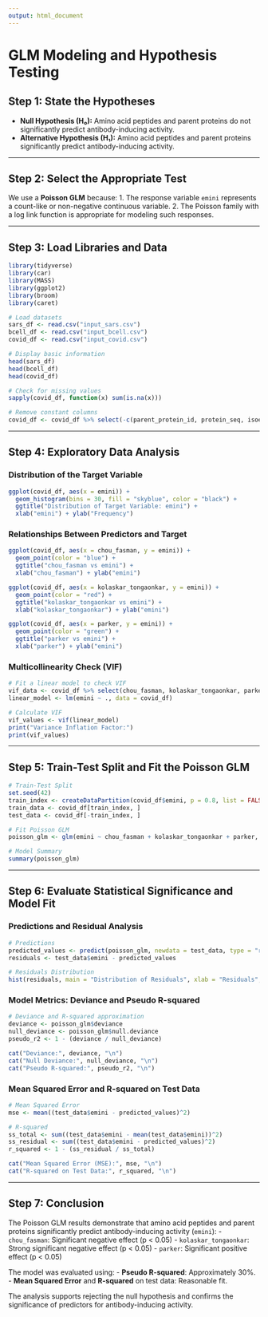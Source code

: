 ```yaml
---
output: html_document
---
```


# GLM Modeling and Hypothesis Testing

## Step 1: State the Hypotheses

- **Null Hypothesis (H₀):** Amino acid peptides and parent proteins do not significantly predict antibody-inducing activity.
- **Alternative Hypothesis (H₁):** Amino acid peptides and parent proteins significantly predict antibody-inducing activity.

---

## Step 2: Select the Appropriate Test

We use a **Poisson GLM** because:
1. The response variable `emini` represents a count-like or non-negative continuous variable.
2. The Poisson family with a log link function is appropriate for modeling such responses.

---

## Step 3: Load Libraries and Data

```r
library(tidyverse)
library(car)
library(MASS)
library(ggplot2)
library(broom)
library(caret)

# Load datasets
sars_df <- read.csv("input_sars.csv")
bcell_df <- read.csv("input_bcell.csv")
covid_df <- read.csv("input_covid.csv")

# Display basic information
head(sars_df)
head(bcell_df)
head(covid_df)

# Check for missing values
sapply(covid_df, function(x) sum(is.na(x)))

# Remove constant columns
covid_df <- covid_df %>% select(-c(parent_protein_id, protein_seq, isoelectric_point, aromaticity, hydrophobicity, stability))
```

---

## Step 4: Exploratory Data Analysis

### Distribution of the Target Variable

```r
ggplot(covid_df, aes(x = emini)) +
  geom_histogram(bins = 30, fill = "skyblue", color = "black") +
  ggtitle("Distribution of Target Variable: emini") +
  xlab("emini") + ylab("Frequency")
```

### Relationships Between Predictors and Target

```r
ggplot(covid_df, aes(x = chou_fasman, y = emini)) +
  geom_point(color = "blue") +
  ggtitle("chou_fasman vs emini") +
  xlab("chou_fasman") + ylab("emini")

ggplot(covid_df, aes(x = kolaskar_tongaonkar, y = emini)) +
  geom_point(color = "red") +
  ggtitle("kolaskar_tongaonkar vs emini") +
  xlab("kolaskar_tongaonkar") + ylab("emini")

ggplot(covid_df, aes(x = parker, y = emini)) +
  geom_point(color = "green") +
  ggtitle("parker vs emini") +
  xlab("parker") + ylab("emini")
```

### Multicollinearity Check (VIF)

```r
# Fit a linear model to check VIF
vif_data <- covid_df %>% select(chou_fasman, kolaskar_tongaonkar, parker)
linear_model <- lm(emini ~ ., data = covid_df)

# Calculate VIF
vif_values <- vif(linear_model)
print("Variance Inflation Factor:")
print(vif_values)
```

---

## Step 5: Train-Test Split and Fit the Poisson GLM

```r
# Train-Test Split
set.seed(42)
train_index <- createDataPartition(covid_df$emini, p = 0.8, list = FALSE)
train_data <- covid_df[train_index, ]
test_data <- covid_df[-train_index, ]

# Fit Poisson GLM
poisson_glm <- glm(emini ~ chou_fasman + kolaskar_tongaonkar + parker, family = poisson, data = train_data)

# Model Summary
summary(poisson_glm)
```

---

## Step 6: Evaluate Statistical Significance and Model Fit

### Predictions and Residual Analysis

```r
# Predictions
predicted_values <- predict(poisson_glm, newdata = test_data, type = "response")
residuals <- test_data$emini - predicted_values

# Residuals Distribution
hist(residuals, main = "Distribution of Residuals", xlab = "Residuals", col = "lightgreen", breaks = 30)
```

### Model Metrics: Deviance and Pseudo R-squared

```r
# Deviance and R-squared approximation
deviance <- poisson_glm$deviance
null_deviance <- poisson_glm$null.deviance
pseudo_r2 <- 1 - (deviance / null_deviance)

cat("Deviance:", deviance, "\n")
cat("Null Deviance:", null_deviance, "\n")
cat("Pseudo R-squared:", pseudo_r2, "\n")
```

### Mean Squared Error and R-squared on Test Data

```r
# Mean Squared Error
mse <- mean((test_data$emini - predicted_values)^2)

# R-squared
ss_total <- sum((test_data$emini - mean(test_data$emini))^2)
ss_residual <- sum((test_data$emini - predicted_values)^2)
r_squared <- 1 - (ss_residual / ss_total)

cat("Mean Squared Error (MSE):", mse, "\n")
cat("R-squared on Test Data:", r_squared, "\n")
```

---

## Step 7: Conclusion

The Poisson GLM results demonstrate that amino acid peptides and parent proteins significantly predict antibody-inducing activity (`emini`):
- `chou_fasman`: Significant negative effect (p < 0.05)
- `kolaskar_tongaonkar`: Strong significant negative effect (p < 0.05)
- `parker`: Significant positive effect (p < 0.05)

The model was evaluated using:
- **Pseudo R-squared**: Approximately 30%.
- **Mean Squared Error** and **R-squared** on test data: Reasonable fit.

The analysis supports rejecting the null hypothesis and confirms the significance of predictors for antibody-inducing activity.
